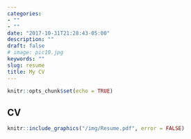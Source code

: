```yaml
---
categories:
- ""
- ""
date: "2017-10-31T21:28:43-05:00"
description: ""
draft: false
# image: pic10.jpg
keywords: ""
slug: resume
title: My CV
---
```


```r
knitr::opts_chunk$set(echo = TRUE)
```

## CV

```r
knitr::include_graphics("/img/Resume.pdf", error = FALSE)
```